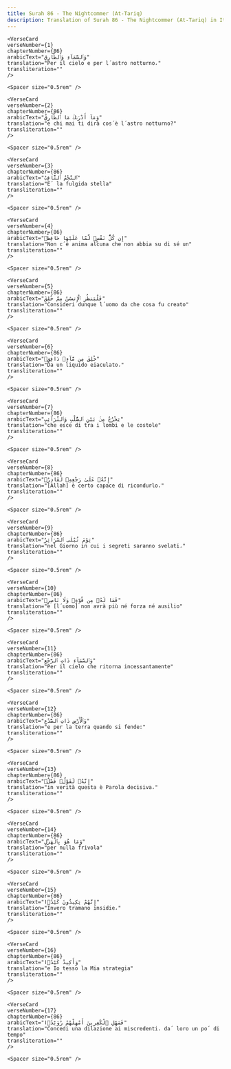 ```yaml
---
title: Surah 86 - The Nightcommer (At-Tariq)  
description: Translation of Surah 86 - The Nightcommer (At-Tariq) in Italian-piccardo
---
```







    <VerseCard 
    verseNumber={1}
    chapterNumber={86}
    arabicText="وَٱلسَّمَآءِ وَٱلطَّارِقِ"
    translation="Per il cielo e per l´astro notturno،"
    transliteration=""
    />

    <Spacer size="0.5rem" />
                
    <VerseCard 
    verseNumber={2}
    chapterNumber={86}
    arabicText="وَمَآ أَدْرَىٰكَ مَا ٱلطَّارِقُ"
    translation="e chi mai ti dirà cos´è l´astro notturno?"
    transliteration=""
    />

    <Spacer size="0.5rem" />
                
    <VerseCard 
    verseNumber={3}
    chapterNumber={86}
    arabicText="ٱلنَّجْمُ ٱلثَّاقِبُ"
    translation="E´ la fulgida stella"
    transliteration=""
    />

    <Spacer size="0.5rem" />
                
    <VerseCard 
    verseNumber={4}
    chapterNumber={86}
    arabicText="إِن كُلُّ نَفْسٍۢ لَّمَّا عَلَيْهَا حَافِظٌۭ"
    translation="Non c´è anima alcuna che non abbia su di sé un"
    transliteration=""
    />

    <Spacer size="0.5rem" />
                
    <VerseCard 
    verseNumber={5}
    chapterNumber={86}
    arabicText="فَلْيَنظُرِ ٱلْإِنسَٰنُ مِمَّ خُلِقَ"
    translation="Consideri dunque l´uomo da che cosa fu creato"
    transliteration=""
    />

    <Spacer size="0.5rem" />
                
    <VerseCard 
    verseNumber={6}
    chapterNumber={86}
    arabicText="خُلِقَ مِن مَّآءٍۢ دَافِقٍۢ"
    translation="Da un liquido eiaculato،"
    transliteration=""
    />

    <Spacer size="0.5rem" />
                
    <VerseCard 
    verseNumber={7}
    chapterNumber={86}
    arabicText="يَخْرُجُ مِنۢ بَيْنِ ٱلصُّلْبِ وَٱلتَّرَآئِبِ"
    translation="che esce di tra i lombi e le costole"
    transliteration=""
    />

    <Spacer size="0.5rem" />
                
    <VerseCard 
    verseNumber={8}
    chapterNumber={86}
    arabicText="إِنَّهُۥ عَلَىٰ رَجْعِهِۦ لَقَادِرٌۭ"
    translation="[Allah] è certo capace di ricondurlo،"
    transliteration=""
    />

    <Spacer size="0.5rem" />
                
    <VerseCard 
    verseNumber={9}
    chapterNumber={86}
    arabicText="يَوْمَ تُبْلَى ٱلسَّرَآئِرُ"
    translation="nel Giorno in cui i segreti saranno svelati،"
    transliteration=""
    />

    <Spacer size="0.5rem" />
                
    <VerseCard 
    verseNumber={10}
    chapterNumber={86}
    arabicText="فَمَا لَهُۥ مِن قُوَّةٍۢ وَلَا نَاصِرٍۢ"
    translation="e [l´uomo] non avrà più né forza né ausilio"
    transliteration=""
    />

    <Spacer size="0.5rem" />
                
    <VerseCard 
    verseNumber={11}
    chapterNumber={86}
    arabicText="وَٱلسَّمَآءِ ذَاتِ ٱلرَّجْعِ"
    translation="Per il cielo che ritorna incessantamente"
    transliteration=""
    />

    <Spacer size="0.5rem" />
                
    <VerseCard 
    verseNumber={12}
    chapterNumber={86}
    arabicText="وَٱلْأَرْضِ ذَاتِ ٱلصَّدْعِ"
    translation="e per la terra quando si fende:"
    transliteration=""
    />

    <Spacer size="0.5rem" />
                
    <VerseCard 
    verseNumber={13}
    chapterNumber={86}
    arabicText="إِنَّهُۥ لَقَوْلٌۭ فَصْلٌۭ"
    translation="in verità questa è Parola decisiva،"
    transliteration=""
    />

    <Spacer size="0.5rem" />
                
    <VerseCard 
    verseNumber={14}
    chapterNumber={86}
    arabicText="وَمَا هُوَ بِٱلْهَزْلِ"
    translation="per nulla frivola"
    transliteration=""
    />

    <Spacer size="0.5rem" />
                
    <VerseCard 
    verseNumber={15}
    chapterNumber={86}
    arabicText="إِنَّهُمْ يَكِيدُونَ كَيْدًۭا"
    translation="Invero tramano insidie،"
    transliteration=""
    />

    <Spacer size="0.5rem" />
                
    <VerseCard 
    verseNumber={16}
    chapterNumber={86}
    arabicText="وَأَكِيدُ كَيْدًۭا"
    translation="e Io tesso la Mia strategia"
    transliteration=""
    />

    <Spacer size="0.5rem" />
                
    <VerseCard 
    verseNumber={17}
    chapterNumber={86}
    arabicText="فَمَهِّلِ ٱلْكَٰفِرِينَ أَمْهِلْهُمْ رُوَيْدًۢا"
    translation="Concedi una dilazione ai miscredenti، da´ loro un po´ di tempo"
    transliteration=""
    />

    <Spacer size="0.5rem" />
                